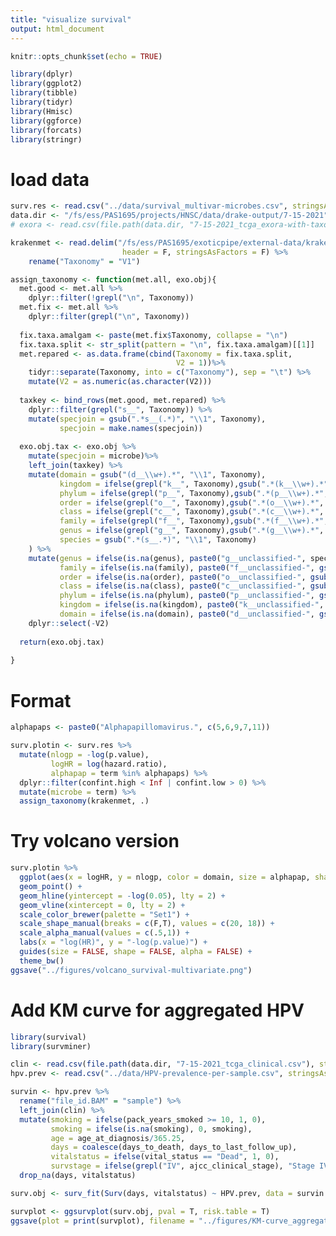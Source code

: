 ```yaml
---
title: "visualize survival"
output: html_document
---
```


```r
knitr::opts_chunk$set(echo = TRUE)

library(dplyr)
library(ggplot2)
library(tibble)
library(tidyr)
library(Hmisc)
library(ggforce)
library(forcats)
library(stringr)
```

# load data

```r
surv.res <- read.csv("../data/survival_multivar-microbes.csv", stringsAsFactors = F)
data.dir <- "/fs/ess/PAS1695/projects/HNSC/data/drake-output/7-15-2021"
# exora <- read.csv(file.path(data.dir, "7-15-2021_tcga_exora-with-taxonomy.csv"), stringsAsFactors = F)
```

```r
krakenmet <- read.delim("/fs/ess/PAS1695/exoticpipe/external-data/kraken2-metaphlan-taxonomy.txt",
                         header = F, stringsAsFactors = F) %>%
    rename("Taxonomy" = "V1")
```

```r
assign_taxonomy <- function(met.all, exo.obj){
  met.good <- met.all %>%
    dplyr::filter(!grepl("\n", Taxonomy))
  met.fix <- met.all %>%
    dplyr::filter(grepl("\n", Taxonomy)) 
  
  fix.taxa.amalgam <- paste(met.fix$Taxonomy, collapse = "\n")
  fix.taxa.split <- str_split(pattern = "\n", fix.taxa.amalgam)[[1]]
  met.repared <- as.data.frame(cbind(Taxonomy = fix.taxa.split,
                                     V2 = 1))%>%
    tidyr::separate(Taxonomy, into = c("Taxonomy"), sep = "\t") %>%
    mutate(V2 = as.numeric(as.character(V2)))
  
  taxkey <- bind_rows(met.good, met.repared) %>%
    dplyr::filter(grepl("s__", Taxonomy)) %>%
    mutate(specjoin = gsub(".*s__(.*)", "\\1", Taxonomy),
           specjoin = make.names(specjoin))
  
  exo.obj.tax <- exo.obj %>%
    mutate(specjoin = microbe)%>%
    left_join(taxkey) %>%
    mutate(domain = gsub("(d__\\w+).*", "\\1", Taxonomy),
           kingdom = ifelse(grepl("k__", Taxonomy),gsub(".*(k__\\w+).*", "\\1", Taxonomy), NA),
           phylum = ifelse(grepl("p__", Taxonomy),gsub(".*(p__\\w+).*", "\\1", Taxonomy), NA),
           order = ifelse(grepl("o__", Taxonomy),gsub(".*(o__\\w+).*", "\\1", Taxonomy), NA),
           class = ifelse(grepl("c__", Taxonomy),gsub(".*(c__\\w+).*", "\\1", Taxonomy), NA),
           family = ifelse(grepl("f__", Taxonomy),gsub(".*(f__\\w+).*", "\\1", Taxonomy), NA),
           genus = ifelse(grepl("g__", Taxonomy),gsub(".*(g__\\w+).*", "\\1", Taxonomy), NA),
           species = gsub(".*(s__.*)", "\\1", Taxonomy)
    ) %>%
    mutate(genus = ifelse(is.na(genus), paste0("g__unclassified-", species), genus),
           family = ifelse(is.na(family), paste0("f__unclassified-", gsub("g__unclassified-", "", genus)), family),
           order = ifelse(is.na(order), paste0("o__unclassified-", gsub("f__unclassified-", "", family)), order),
           class = ifelse(is.na(class), paste0("c__unclassified-", gsub("o__unclassified-", "", order)), class),
           phylum = ifelse(is.na(phylum), paste0("p__unclassified-", gsub("c__unclassified-", "", class)),phylum),
           kingdom = ifelse(is.na(kingdom), paste0("k__unclassified-", gsub("p__unclassified-", "", phylum)), kingdom),
           domain = ifelse(is.na(domain), paste0("d__unclassified-", gsub("k__unclassified-", "", kingdom)), domain)) %>%
    dplyr::select(-V2)
  
  return(exo.obj.tax)
  
}
```

# Format

```r
alphapaps <- paste0("Alphapapillomavirus.", c(5,6,9,7,11))

surv.plotin <- surv.res %>%
  mutate(nlogp = -log(p.value),
         logHR = log(hazard.ratio),
         alphapap = term %in% alphapaps) %>%
  dplyr::filter(confint.high < Inf | confint.low > 0) %>%
  mutate(microbe = term) %>%
  assign_taxonomy(krakenmet, .)
```

# Try volcano version

```r
surv.plotin %>%
  ggplot(aes(x = logHR, y = nlogp, color = domain, size = alphapap, shape = alphapap, alpha = alphapap)) +
  geom_point() +
  geom_hline(yintercept = -log(0.05), lty = 2) +
  geom_vline(xintercept = 0, lty = 2) +
  scale_color_brewer(palette = "Set1") +
  scale_shape_manual(breaks = c(F,T), values = c(20, 18)) +
  scale_alpha_manual(values = c(.5,1)) +
  labs(x = "log(HR)", y = "-log(p.value)") +
  guides(size = FALSE, shape = FALSE, alpha = FALSE) +
  theme_bw() 
ggsave("../figures/volcano_survival-multivariate.png")
```

# Add KM curve for aggregated HPV

```r
library(survival)
library(survminer)

clin <- read.csv(file.path(data.dir, "7-15-2021_tcga_clinical.csv"), stringsAsFactors = F)
hpv.prev <- read.csv("../data/HPV-prevalence-per-sample.csv", stringsAsFactors = F)

```

```r
survin <- hpv.prev %>%
  rename("file_id.BAM" = "sample") %>%
  left_join(clin) %>%
  mutate(smoking = ifelse(pack_years_smoked >= 10, 1, 0),
         smoking = ifelse(is.na(smoking), 0, smoking),
         age = age_at_diagnosis/365.25,
         days = coalesce(days_to_death, days_to_last_follow_up),
         vitalstatus = ifelse(vital_status == "Dead", 1, 0),
         survstage = ifelse(grepl("IV", ajcc_clinical_stage), "Stage IV", ajcc_clinical_stage)) %>%
  drop_na(days, vitalstatus)
```

```r
surv.obj <- surv_fit(Surv(days, vitalstatus) ~ HPV.prev, data = survin )

survplot <- ggsurvplot(surv.obj, pval = T, risk.table = T)
ggsave(plot = print(survplot), filename = "../figures/KM-curve_aggregated-HPV.png", device = "png")
```